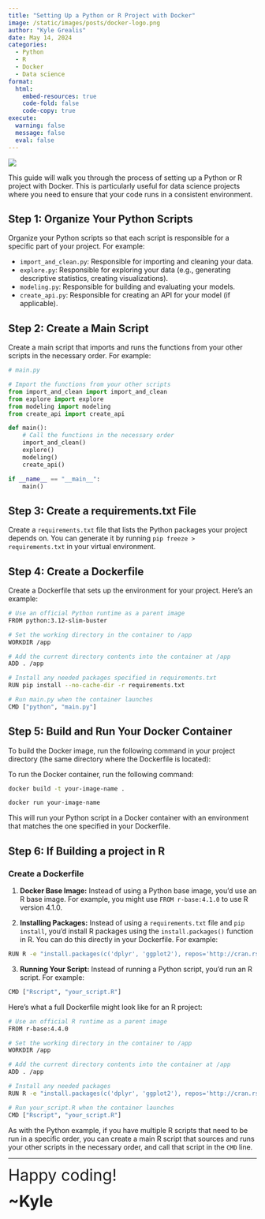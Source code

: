 ```yaml
---
title: "Setting Up a Python or R Project with Docker"
image: /static/images/posts/docker-logo.png
author: "Kyle Grealis"
date: May 14, 2024
categories:
  - Python
  - R
  - Docker
  - Data science
format: 
  html:
    embed-resources: true
    code-fold: false
    code-copy: true
execute:
  warning: false
  message: false
  eval: false
---
```


![](/static/images/posts/docker-logo.png)

This guide will walk you through the process of setting up a Python or R project with Docker. This is particularly useful for data science projects where you need to ensure that your code runs in a consistent environment.

## Step 1: Organize Your Python Scripts

Organize your Python scripts so that each script is responsible for a specific part of your project. For example:

- `import_and_clean.py`: Responsible for importing and cleaning your data.
- `explore.py`: Responsible for exploring your data (e.g., generating descriptive statistics, creating visualizations).
- `modeling.py`: Responsible for building and evaluating your models.
- `create_api.py`: Responsible for creating an API for your model (if applicable).

## Step 2: Create a Main Script

Create a main script that imports and runs the functions from your other scripts in the necessary order. For example:

```python
# main.py

# Import the functions from your other scripts
from import_and_clean import import_and_clean
from explore import explore
from modeling import modeling
from create_api import create_api

def main():
    # Call the functions in the necessary order
    import_and_clean()
    explore()
    modeling()
    create_api()

if __name__ == "__main__":
    main()
```

## Step 3: Create a requirements.txt File

Create a `requirements.txt` file that lists the Python packages your project depends on. You can generate it by running `pip freeze > requirements.txt` in your virtual environment.

## Step 4: Create a Dockerfile

Create a Dockerfile that sets up the environment for your project. Here's an example:

```bash
# Use an official Python runtime as a parent image
FROM python:3.12-slim-buster

# Set the working directory in the container to /app
WORKDIR /app

# Add the current directory contents into the container at /app
ADD . /app

# Install any needed packages specified in requirements.txt
RUN pip install --no-cache-dir -r requirements.txt

# Run main.py when the container launches
CMD ["python", "main.py"]
```

## Step 5: Build and Run Your Docker Container

To build the Docker image, run the following command in your project directory (the same directory where the Dockerfile is located):

To run the Docker container, run the following command:

```bash
docker build -t your-image-name .
```

```bash
docker run your-image-name
```

This will run your Python script in a Docker container with an environment that matches the one specified in your Dockerfile.

## Step 6: If Building a project in R

### Create a Dockerfile

1. **Docker Base Image:** Instead of using a Python base image, you'd use an R base image. For example, you might use `FROM r-base:4.1.0` to use R version 4.1.0.
    
2. **Installing Packages:** Instead of using a `requirements.txt` file and `pip install`, you'd install R packages using the `install.packages()` function in R. You can do this directly in your Dockerfile. For example:

```bash
RUN R -e "install.packages(c('dplyr', 'ggplot2'), repos='http://cran.rstudio.com/')"
```

3. **Running Your Script:** Instead of running a Python script, you'd run an R script. For example:

```bash
CMD ["Rscript", "your_script.R"]
```

Here's what a full Dockerfile might look like for an R project:

```bash
# Use an official R runtime as a parent image
FROM r-base:4.4.0

# Set the working directory in the container to /app
WORKDIR /app

# Add the current directory contents into the container at /app
ADD . /app

# Install any needed packages
RUN R -e "install.packages(c('dplyr', 'ggplot2'), repos='http://cran.rstudio.com/')"

# Run your_script.R when the container launches
CMD ["Rscript", "your_script.R"]
```

As with the Python example, if you have multiple R scripts that need to be run in a specific order, you can create a main R script that sources and runs your other scripts in the necessary order, and call that script in the `CMD` line.

----

[Happy coding!]{style='font-size: 2rem;'}

[~Kyle]{style='font-size: 2rem; font-weight: bold'}
